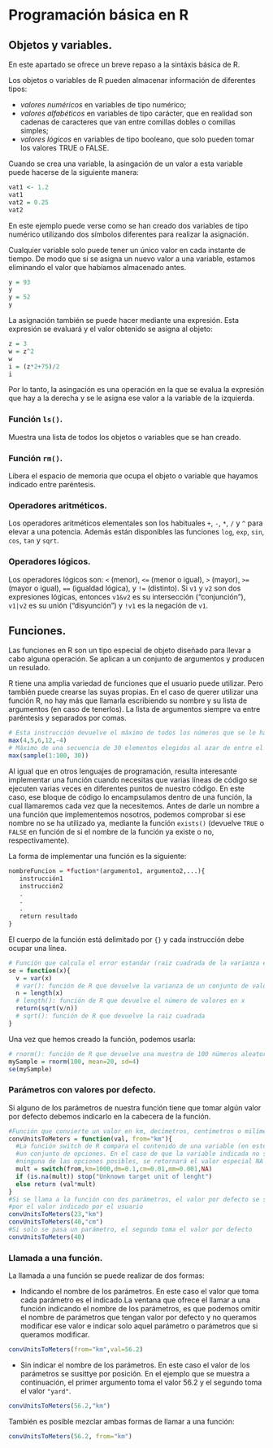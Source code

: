 # Programación básica en R

## Objetos y variables.

En este apartado se ofrece un breve repaso a la sintáxis básica de R.

Los objetos o variables de R pueden almacenar información de diferentes tipos:

- *valores numéricos* en variables de tipo numérico;
- *valores alfabéticos* en variables de tipo carácter, que en realidad son cadenas de caracteres que van entre comillas dobles o comillas simples;
- *valores lógicos* en variables de tipo booleano, que solo pueden tomar los valores TRUE o FALSE.

Cuando se crea una variable, la asingación de un valor a esta variable puede hacerse de la siguiente manera:
```r
vat1 <- 1.2
vat1
vat2 = 0.25
vat2
```

En este ejemplo puede verse como se han creado dos variables de tipo numérico utilizando dos símbolos diferentes para realizar la asignación.

Cualquier variable solo puede tener un único valor en cada instante de tiempo. De modo que si se asigna un nuevo valor a una variable, estamos eliminando el valor que habíamos almacenado antes.
```r
y = 93
y
y = 52
y
```

La asignación también se puede hacer mediante una expresión. Esta expresión se evaluará y el valor obtenido se asigna al objeto:
```r
z = 3
w = z^2
w
i = (z*2+75)/2
i
```

Por lo tanto, la asingación es una operación en la que se evalua la expresión que hay a la derecha y se le asigna ese valor a la variable de la izquierda.

### Función `ls()`.
Muestra una lista de todos los objetos o variables que se han creado.

### Función `rm()`.
Libera el espacio de memoria que ocupa el objeto o variable que hayamos indicado entre paréntesis.

### Operadores aritméticos.
Los operadores aritméticos elementales son los habituales `+`, `-`, `*`, `/` y `^` para elevar a una potencia. 
Además están disponibles las funciones `log`, `exp`, `sin`, `cos`, `tan` y `sqrt`.

### Operadores lógicos.
Los operadores lógicos son: `<` (menor), `<=` (menor o igual), `>` (mayor), `>=` (mayor o igual), `==` (igualdad lógica), y `!=` (distinto). 
Si `v1` y `v2` son dos expresiones lógicas, entonces `v1&v2` es su intersección ("conjunción"), `v1|v2` es su unión ("disyunción") y `!v1` es la negación de `v1`.

## Funciones.

Las funciones en R son un tipo especial de objeto diseñado para llevar a cabo alguna operación. Se aplican a un conjunto de argumentos y producen un resulado.

R tiene una amplia variedad de funciones que el usuario puede utilizar. Pero también puede crearse las suyas propias. En el caso de querer utilizar una función R, no hay más que llamarla escribiendo su nombre y su lista de argumentos (en caso de tenerlos). La lista de argumentos siempre va entre paréntesis y separados por comas.

```r
# Esta instrucción devuelve el máximo de todos los números que se le han pasado por argumento
max(4,5,6,12,-4)
# Máximo de una secuencia de 30 elementos elegidos al azar de entre el 1 y el 100.
max(sample(1:100, 30))
```

Al igual que en otros lenguajes de programación, resulta interesante implementar una función cuando necesitas que varias líneas de código se ejecuten varias veces en diferentes puntos de nuestro código. En este caso, ese bloque de código lo encampsulamos dentro de una función, la cual llamaremos cada vez que la necesitemos. Antes de darle un nombre a una función que implementemos nosotros, podemos comprobar si ese nombre no se ha utilizado ya, mediante la función `exists()` (devuelve `TRUE` o `FALSE` en función de si el nombre de la función ya existe o no, respectivamente).

La forma de implementar una función es la siguiente:

```r
nombreFuncion = *fuction*(argumento1, argumento2,...){
   instrucción1
   instrucción2
   .
   .
   .
   return resultado
}
```

El cuerpo de la función está delimitado por `{}` y cada instrucción debe ocupar una línea.

```r
# Función que calcula el error estandar (raiz cuadrada de la varianza entre el tamaño de la muestra)
se = function(x){
  v = var(x)
  # var(): función de R que devuelve la varianza de un conjunto de valores, en este caso, de x
  n = length(x)
  # length(): función de R que devuelve el número de valores en x
  return(sqrt(v/n))
  # sqrt(): función de R que devuelve la raiz cuadrada
}
```

Una vez que hemos creado la función, podemos usarla:

```r
# rnorm(): función de R que devuelve una muestra de 100 números aleatorios tomados una distribución normal con media=20 y desviación estandar=4.
mySample = rnorm(100, mean=20, sd=4)
se(mySample)
```

### Parámetros con valores por defecto.

Si alguno de los parámetros de nuestra función tiene que tomar algún valor por defecto debemos indicarlo en la cabecera de la función.

```r
#Función que convierte un valor en km, decímetros, centímetros o milímetros a metros.
convUnitsToMeters = function(val, from="km"){
  #La función switch de R compara el contenido de una variable (en este caso "to") con
  #un conjunto de opciones. En el caso de que la variable indicada no se corresponda con
  #ninguna de las opciones posibles, se retornará el valor especial NA
  mult = switch(from,km=1000,dm=0.1,cm=0.01,mm=0.001,NA)
  if (is.na(mult)) stop("Unknown target unit of lenght")
  else return (val*mult)
}
#Si se llama a la función con dos parámetros, el valor por defecto se sustituye
#por el valor indicado por el usuario
convUnitsToMeters(23,"km")
convUnitsToMeters(40,"cm")
#Si solo se pasa un parámetro, el segundo toma el valor por defecto
convUnitsToMeters(40)
```

### Llamada a una función.

La llamada a una función se puede realizar de dos formas:

- Indicando el nombre de los parámetros. En este caso el valor que toma cada parámetro es el indicado.La ventana que ofrece el llamar a una función indicando el nombre de los parámetros, es que podemos omitir el nombre de parámetros que tengan valor por defecto y no queramos modificar ese valor e indicar solo aquel parámetro o parámetros que si queramos modificar.

```r
convUnitsToMeters(from="km",val=56.2)
```

- Sin indicar el nombre de los parámetros. En este caso el valor de los parámetros se susittye por posición. En el ejemplo que se muestra a continuación, el primer argumento toma el valor 56.2 y el segundo toma el valor `"yard"`.

```r
convUnitsToMeters(56.2,"km")
```

También es posible mezclar ambas formas de llamar a una función:

```r
convUnitsToMeters(56.2, from="km")
```


